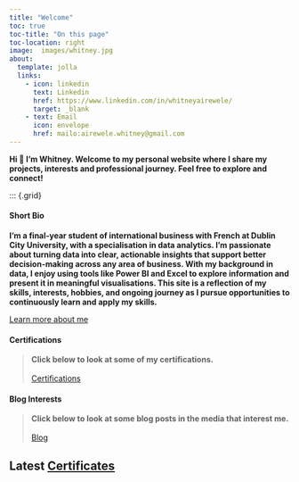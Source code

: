 ```yaml
---
title: "Welcome"
toc: true
toc-title: "On this page"
toc-location: right
image:  images/whitney.jpg
about:
  template: jolla
  links:
    - icon: linkedin
      text: Linkedin
      href: https://www.linkedin.com/in/whitneyairewele/
      target: _blank
    - text: Email
      icon: envelope
      href: mailo:airewele.whitney@gmail.com
---
```

 
**Hi 👋 I'm Whitney. Welcome to my personal website where I share my projects, interests and professional journey. Feel free to explore and connect!**


::: {.grid}

::: {.g-col-12 .text-left}
#### Short Bio

**I’m a final-year student of international business with French at Dublin City University, with a specialisation in data analytics. I’m passionate about turning data into clear, actionable insights that support better decision-making across any area of business. With my background in data, I enjoy using tools like Power BI and Excel to explore information and present it in meaningful visualisations. This site is a reflection of my skills, interests, hobbies, and ongoing journey as I pursue opportunities to continuously learn and apply my skills.**

::: {.text-center.mt-4}
[Learn more about me](about.qmd){.btn .btn-primary}
:::
:::

::: {.g-col-6 .vh-center .text-left}
#### Certifications
>**Click below to look at some of my certifications.**<br><br>
[Certifications](Certifications.qmd){.btn .btn-primary}
:::


::: {.g-col-6 .vh-center .center-text}
#### Blog Interests
>**Click below to look at some blog posts in the media that interest me.**<br><br>
[Blog](Blog.qmd.qmd){.btn .btn-primary}
:::



## Latest [Certificates](/Projects.qmdroject)

::: {#recent-certificate-listing}
:::


